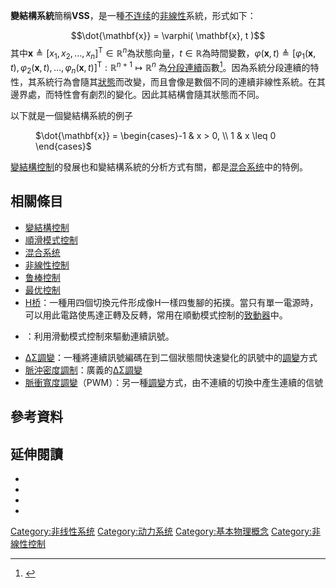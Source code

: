 {{refimprove|time=2015-12}}
'''變結構系統'''簡稱'''VSS'''，是一種[[不连续点|不连续]]的[[非線性|非線性]]系統，形式如下：
:<math>\dot{\mathbf{x}} = \varphi( \mathbf{x}, t )</math>
其中<math>\mathbf{x} \triangleq [x_1, x_2, \ldots, x_n]^{\operatorname{T}} \in \mathbb{R}^n</math>為狀態向量，<math>t \in \mathbb{R}</math>為時間變數，<math>\varphi(\mathbf{x},t) \triangleq [ \varphi_1(\mathbf{x},t), \varphi_2(\mathbf{x},t), \ldots, \varphi_n(\mathbf{x},t) ]^{\operatorname{T}} : \mathbb{R}^{n+1} \mapsto \mathbb{R}^n</math> 為[[分段|分段連續]]函數<ref name="EFF06">{{Cite book|title=Advances in Variable Structure and Sliding Mode Control|editor1-last=Edwards|editor1-first=Cristopher|editor2-last=Fossas Colet|editor2-first=Enric|editor3-last=Fridman|editor3-first=Leonid|publisher=Springer-Verlag|location=Berlin|date=2006|series=Lecture Notes in Control and Information Sciences|volume=vol 334|isbn=978-3-540-32800-1|postscript=<!--None-->}}</ref>。因為系統分段連續的特性，其系統行為會隨其[[状态空间|狀態]]而改變，而且會像是數個不同的連續非線性系統。在其邊界處，而特性會有劇烈的變化。因此其結構會隨其狀態而不同。

以下就是一個變結構系統的例子
: <math>\dot{\mathbf{x}} = \begin{cases}-1 &  x > 0, \\ 1 & x \leq 0 \end{cases}</math>

[[變結構控制|變結構控制]]的發展也和變結構系統的分析方式有關，都是[[混合系统|混合系统]]中的特例。

== 相關條目 ==
*[[變結構控制|變結構控制]]
*[[順滑模式控制|順滑模式控制]]
*[[混合系统|混合系统]]
*[[非線性控制|非線性控制]]
*[[鲁棒控制|鲁棒控制]]
*[[最优控制|最优控制]]
*[[H桥|H桥]]：一種用四個切換元件形成像H一樣四隻腳的拓撲。當只有單一電源時，可以用此電路使馬達正轉及反轉，常用在順動模式控制的[[致動器|致動器]]中。
*{{le|切換放大器|Switching amplifier}}：利用滑動模式控制來驅動連續訊號。
*[[ΔΣ調變|ΔΣ調變]]：一種將連續訊號編碼在到二個狀態間快速變化的訊號中的[[調變|調變]]方式
*[[脈沖密度調制|脈沖密度調制]]：廣義的[[ΔΣ調變|ΔΣ調變]]
*[[脈衝寬度調變|脈衝寬度調變]]（PWM）：另一種[[調變|調變]]方式，由不連續的切換中產生連續的信號
== 參考資料 ==
{{reflist|colwidth=30em}}

== 延伸閱讀 ==
{{refbegin}}
*{{cite book
 | last = Khalil
 | first = H.K.
 | authorlink = Hassan K. Khalil
 | year = 2002
 | edition = 3rd
 | url = http://www.egr.msu.edu/~khalil/NonlinearSystems/
 | isbn = 0-13-067389-7
 | title = Nonlinear Systems
 | publisher = Prentice Hall
 | location = Upper Saddle River, NJ
 | access-date = 2015-12-09
 | archive-date = 2017-07-25
 | archive-url = https://web.archive.org/web/20170725034944/http://www.egr.msu.edu/~khalil/NonlinearSystems/
 | dead-url = no
 }}
*{{cite book
 | author     = [http://www.ece.osu.edu/~utkin/ Utkin, V.I.]
 | title      = Sliding Modes in Control and Optimization
 | publisher  = Springer-Verlag
 | date       = 1992
 | pages      = 
 | isbn       = 978-0-387-53516-6 
}}
*{{cite book
 | editor-last  = Zinober
 | editor-first = A.S.I.
 | title        = Deterministic control of uncertain systems
 | publisher    = Peter Peregrinus Press
 | place        = London
 | date         = 1990
 | isbn         = 978-0-86341-170-0 
}}
*{{cite book
 | editor-last  = Zinober
 | editor-first = Alan S.I. 
 | title        = Variable Structure and Lyapunov Control 
 | publisher    = Springer-Verlag
 | place        = London
 | date         = 1994
 | isbn         = 978-3-540-19869-7
 | doi          = 10.1007/BFb0033675
}}
{{refend}}

[[Category:非线性系统|Category:非线性系统]]
[[Category:动力系统|Category:动力系统]]
[[Category:基本物理概念|Category:基本物理概念]]
[[Category:非線性控制|Category:非線性控制]]